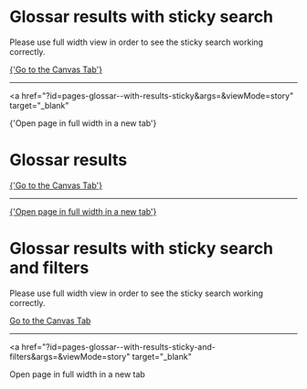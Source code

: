 
<Meta of={GlossaryStories} />

# Glossar results with sticky search

Please use full width view in order to see the sticky search working correctly.

<a href="?path=/story/pages-glossar--with-results-sticky">
  {'Go to the Canvas Tab'}
</a>

---

<a
  href="?id=pages-glossar--with-results-sticky&args=&viewMode=story"
  target="_blank"
>
  {'Open page in full width in a new tab'}
</a>

<Canvas of={GlossaryStories.WithResultsSticky} />

# Glossar results

<a href="?path=/story/pages-glossar--with-results">{'Go to the Canvas Tab'}</a>

---

<a href="?id=pages-glossar--with-results&args=&viewMode=story" target="_blank">
  {'Open page in full width in a new tab'}
</a>

<Canvas of={GlossaryStories.WithResults} />

# Glossar results with sticky search and filters

Please use full width view in order to see the sticky search working correctly.

<a href="?path=/story/pages-glossar--with-results-sticky-and-filters">
  Go to the Canvas Tab
</a>

---

<a
  href="?id=pages-glossar--with-results-sticky-and-filters&args=&viewMode=story"
  target="_blank"
>
  Open page in full width in a new tab
</a>

<Canvas of={GlossaryStories.WithResultsStickyAndFilters} />
